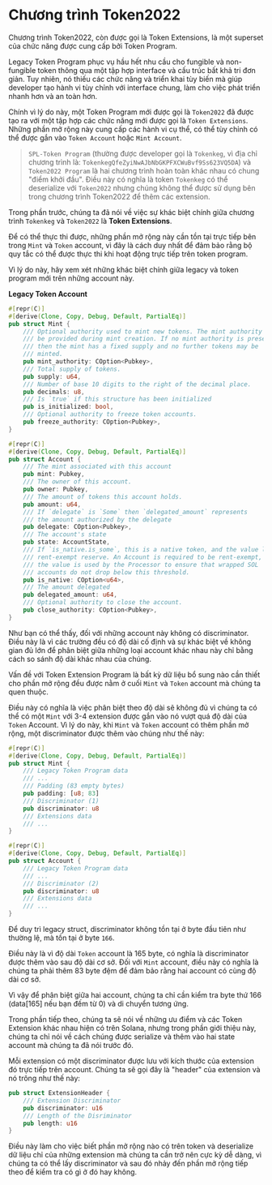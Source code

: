 
# Chương trình Token2022

Chương trình Token2022, còn được gọi là Token Extensions, là một superset của chức năng được cung cấp bởi Token Program.

Legacy Token Program phục vụ hầu hết nhu cầu cho fungible và non-fungible token thông qua một tập hợp interface và cấu trúc bất khả tri đơn giản. Tuy nhiên, nó thiếu các chức năng và triển khai tùy biến mà giúp developer tạo hành vi tùy chỉnh với interface chung, làm cho việc phát triển nhanh hơn và an toàn hơn.

Chính vì lý do này, một Token Program mới được gọi là `Token2022` đã được tạo ra với một tập hợp các chức năng mới được gọi là `Token Extensions`. Những phần mở rộng này cung cấp các hành vi cụ thể, có thể tùy chỉnh có thể được gắn vào `Token Account` hoặc `Mint Account`.

> `SPL-Token Program` (thường được developer gọi là `Tokenkeg`, vì địa chỉ chương trình là: `TokenkegQfeZyiNwAJbNbGKPFXCWuBvf9Ss623VQ5DA`) và `Token2022 Program` là hai chương trình hoàn toàn khác nhau có chung "điểm khởi đầu". Điều này có nghĩa là token `Tokenkeg` có thể deserialize với `Token2022` nhưng chúng không thể được sử dụng bên trong chương trình Token2022 để thêm các extension.

<ArticleSection name="Mint và Token Account" id="mint-and-token-accounts" level="h2" />

Trong phần trước, chúng ta đã nói về việc sự khác biệt chính giữa chương trình `Tokenkeg` và `Token2022` là **Token Extensions**.

Để có thể thực thi được, những phần mở rộng này cần tồn tại trực tiếp bên trong `Mint` và `Token` account, vì đây là cách duy nhất để đảm bảo rằng bộ quy tắc có thể được thực thi khi hoạt động trực tiếp trên token program.

Vì lý do này, hãy xem xét những khác biệt chính giữa legacy và token program mới trên những account này.

**Legacy Token Account**

```rust
#[repr(C)]
#[derive(Clone, Copy, Debug, Default, PartialEq)]
pub struct Mint {
    /// Optional authority used to mint new tokens. The mint authority may only
    /// be provided during mint creation. If no mint authority is present
    /// then the mint has a fixed supply and no further tokens may be
    /// minted.
    pub mint_authority: COption<Pubkey>,
    /// Total supply of tokens.
    pub supply: u64,
    /// Number of base 10 digits to the right of the decimal place.
    pub decimals: u8,
    /// Is `true` if this structure has been initialized
    pub is_initialized: bool,
    /// Optional authority to freeze token accounts.
    pub freeze_authority: COption<Pubkey>,
}

#[repr(C)]
#[derive(Clone, Copy, Debug, Default, PartialEq)]
pub struct Account {
    /// The mint associated with this account
    pub mint: Pubkey,
    /// The owner of this account.
    pub owner: Pubkey,
    /// The amount of tokens this account holds.
    pub amount: u64,
    /// If `delegate` is `Some` then `delegated_amount` represents
    /// the amount authorized by the delegate
    pub delegate: COption<Pubkey>,
    /// The account's state
    pub state: AccountState,
    /// If `is_native.is_some`, this is a native token, and the value logs the
    /// rent-exempt reserve. An Account is required to be rent-exempt, so
    /// the value is used by the Processor to ensure that wrapped SOL
    /// accounts do not drop below this threshold.
    pub is_native: COption<u64>,
    /// The amount delegated
    pub delegated_amount: u64,
    /// Optional authority to close the account.
    pub close_authority: COption<Pubkey>,
}
```

Như bạn có thể thấy, đối với những account này không có discriminator. Điều này là vì các trường đều có độ dài cố định và sự khác biệt về không gian đủ lớn để phân biệt giữa những loại account khác nhau này chỉ bằng cách so sánh độ dài khác nhau của chúng.

Vấn đề với Token Extension Program là bất kỳ dữ liệu bổ sung nào cần thiết cho phần mở rộng đều được nằm ở cuối `Mint` và `Token` account mà chúng ta quen thuộc.

Điều này có nghĩa là việc phân biệt theo độ dài sẽ không đủ vì chúng ta có thể có một `Mint` với 3-4 extension được gắn vào nó vượt quá độ dài của `Token` Account. Vì lý do này, khi `Mint` và `Token` account có thêm phần mở rộng, một discriminator được thêm vào chúng như thế này:

```rust
#[repr(C)]
#[derive(Clone, Copy, Debug, Default, PartialEq)]
pub struct Mint {
    /// Legacy Token Program data
    /// ...
    /// Padding (83 empty bytes)
    pub padding: [u8; 83]
    /// Discriminator (1)
    pub discriminator: u8
    /// Extensions data
    /// ...
}

#[repr(C)]
#[derive(Clone, Copy, Debug, Default, PartialEq)]
pub struct Account {
    /// Legacy Token Program data
    /// ...
    /// Discriminator (2)
    pub discriminator: u8
    /// Extensions data
    /// ...
}
```

Để duy trì legacy struct, discriminator không tồn tại ở byte đầu tiên như thường lệ, mà tồn tại ở byte `166`.

Điều này là vì độ dài `Token` account là 165 byte, có nghĩa là discriminator được thêm vào sau độ dài cơ sở. Đối với `Mint` account, điều này có nghĩa là chúng ta phải thêm 83 byte đệm để đảm bảo rằng hai account có cùng độ dài cơ sở.

Vì vậy để phân biệt giữa hai account, chúng ta chỉ cần kiểm tra byte thứ 166 (data[165] nếu bạn đếm từ 0) và di chuyển tương ứng.

<ArticleSection name="Token Extension" id="token-extensions" level="h2" />

Trong phần tiếp theo, chúng ta sẽ nói về những ưu điểm và các Token Extension khác nhau hiện có trên Solana, nhưng trong phần giới thiệu này, chúng ta chỉ nói về cách chúng được serialize và thêm vào hai state account mà chúng ta đã nói trước đó.

Mỗi extension có một discriminator được lưu với kích thước của extension đó trực tiếp trên account. Chúng ta sẽ gọi đây là "header" của extension và nó trông như thế này:

```rust
pub struct ExtensionHeader {
    /// Extension Discriminator
    pub discriminator: u16
    /// Length of the Disriminator
    pub length: u16
}
```

Điều này làm cho việc biết phần mở rộng nào có trên token và deserialize dữ liệu chỉ của những extension mà chúng ta cần trở nên cực kỳ dễ dàng, vì chúng ta có thể lấy discriminator và sau đó nhảy đến phần mở rộng tiếp theo để kiểm tra có gì ở đó hay không.
